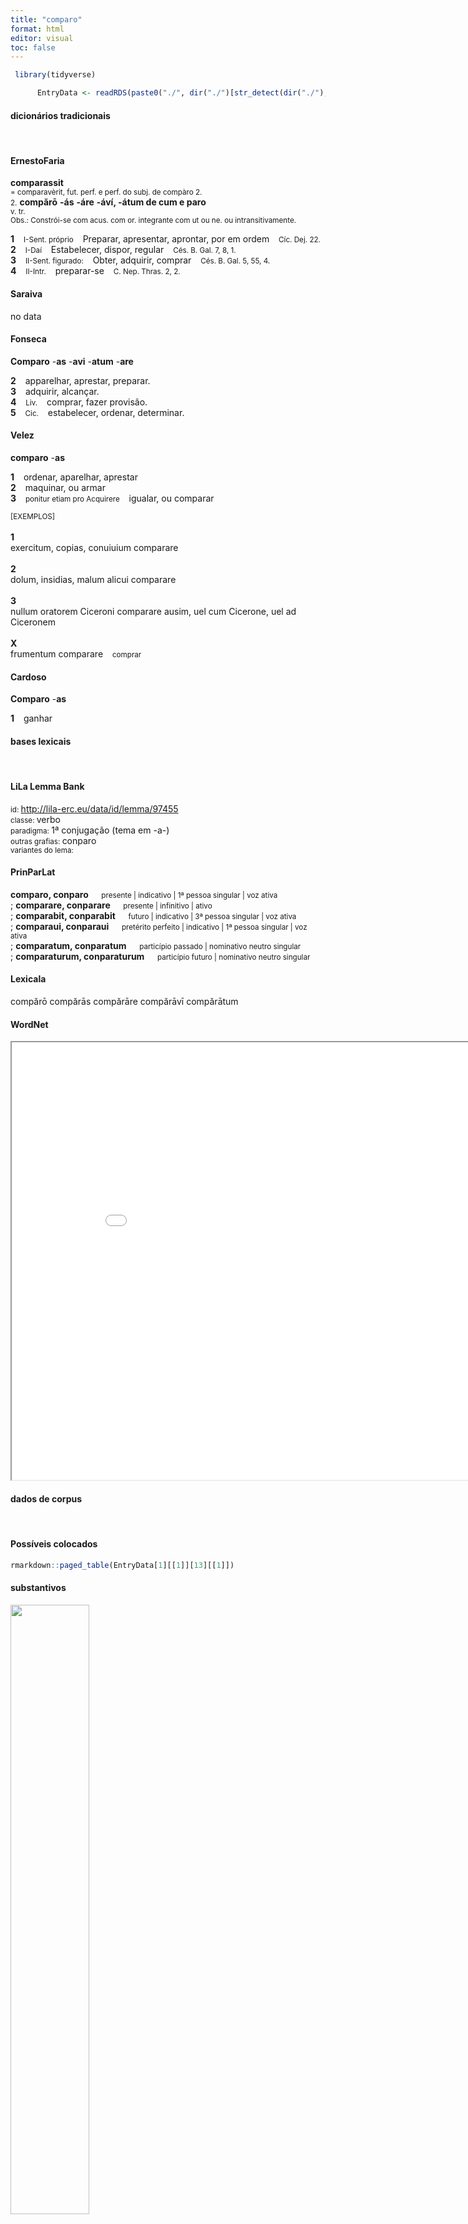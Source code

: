 ```yaml
---
title: "comparo"
format: html
editor: visual
toc: false
---
```



```r
 library(tidyverse) 

      EntryData <- readRDS(paste0("./", dir("./")[str_detect(dir("./"), "_xx99-111-109-112-97-114-111xx_.rds")]))

```


#### dicionários tradicionais

&emsp;




::: panel-tabset

#### ErnestoFaria

<b>comparassit</b> <br> <small>= comparavèrit, fut. perf. e perf. do subj. de compàro 2.</small> <br> <small></small> 
 <small>2.</small> <b>compărō</b> <b>-ás</b> <b>-áre</b> <b>-áví, -átum de cum e paro</b> <br> <small>v. tr.</small> <br> <small>Obs.: Constrói-se com acus. com or. integrante com ut ou ne. ou intransitivamente.</small>   <p> <b>1</b> &ensp; <small>I-Sent. próprio</small> &ensp; Preparar, apresentar, aprontar, por em ordem &ensp; <small>Cíc. Dej. 22.</small> <br> <b>2</b> &ensp; <small>I-Daí</small> &ensp; Estabelecer, dispor, regular &ensp; <small>Cés. B. Gal. 7, 8, 1.</small> <br> <b>3</b> &ensp; <small>II-Sent. figurado:</small> &ensp; Obter, adquirir, comprar &ensp; <small>Cés. B. Gal. 5, 55, 4.</small> <br> <b>4</b> &ensp; <small>II-Intr.</small> &ensp; preparar-se &ensp; <small>C. Nep. Thras. 2, 2.</small> </p>




#### Saraiva

no data




#### Fonseca

<b>Comparo</b> -<b>as</b> -<b>avi</b> -<b>atum</b> -<b>are</b>   <p> <b>2</b> &ensp; apparelhar, aprestar, preparar. <br> <b>3</b> &ensp; adquirir, alcançar. <br> <b>4</b> &ensp; <small>Liv.</small> &ensp; comprar, fazer provisão. <br> <b>5</b> &ensp; <small>Cic.</small> &ensp; estabelecer, ordenar, determinar. </p>




#### Velez

<b>comparo</b> -<b>as</b>   <p> <b>1</b> &ensp; ordenar, aparelhar, aprestar <br> <b>2</b> &ensp; maquinar, ou armar <br> <b>3</b> &ensp; <small>ponitur etiam pro Acquirere</small> &ensp; igualar, ou comparar </p>   <p><small>[EXEMPLOS]</small><br> <br><b>1</b><br>exercitum, copias, conuiuium comparare <br> <br><b>2</b><br>dolum, insidias, malum alicui comparare <br> <br><b>3</b><br>nullum oratorem Ciceroni comparare ausim, uel cum Cicerone, uel ad Ciceronem <br> <br><b>X</b><br>frumentum comparare &ensp; <small>comprar</small> </p>




#### Cardoso

<b>Comparo</b> -<b>as</b>   <p> <b>1</b> &ensp; ganhar </p>


:::



#### bases lexicais

&emsp;






::: panel-tabset

#### LiLa Lemma Bank

<small> id: </small> <a href=' http://lila-erc.eu/data/id/lemma/97455 ' target="_blank"> http://lila-erc.eu/data/id/lemma/97455 </a> <br>
<small> classe: </small> verbo    <br>
<small> paradigma: </small> 1ª conjugação (tema em -a-) <br>
<small> outras grafias: </small> conparo <br>
<small> variantes do lema: </small>  <br>





#### PrinParLat

<b> comparo, conparo </b>&emsp;<small> presente | indicativo | 1ª pessoa singular | voz ativa </small><br>
; <b> comparare, conparare </b>&emsp;<small> presente | infinitivo | ativo </small><br>
; <b> comparabit, conparabit </b>&emsp;<small> futuro | indicativo | 3ª pessoa singular | voz ativa </small><br>
; <b> comparaui, conparaui </b>&emsp;<small> pretérito perfeito | indicativo | 1ª pessoa singular | voz ativa </small><br>
; <b> comparatum, conparatum </b>&emsp;<small> particípio passado | nominativo neutro singular </small><br>
; <b> comparaturum, conparaturum </b>&emsp;<small> particípio futuro | nominativo neutro singular </small><br>





#### Lexicala

compărō 
 compărās 
 compărāre 
 compărāvī 
 compărātum




#### WordNet

<iframe width='900' height='700' src='Media/Tree__xx99-111-109-112-97-114-111xx__sem_type_lexemes_pt.html'>

</iframe>


:::



#### dados de corpus

&emsp;




::: panel-tabset

#### Possíveis colocados

```r

rmarkdown::paged_table(EntryData[1][[1]][13][[1]])

```


#### substantivos

![](./Media/wordcloud__xx99-111-109-112-97-114-111xx__BY_collocate_scoreSUBST.webp){width=50% fig-alt='This chart plots collocate by scoreSUBST, for the headword comparo here are all the values plotted: collocate: exercitus; scoreSUBST: 3. collocate: magnus; scoreSUBST: 0. collocate: sum; scoreSUBST: 0'}




#### adjetivos

![](./Media/wordcloud__xx99-111-109-112-97-114-111xx__BY_collocate_scoreADJ.webp){width=50% fig-alt='This chart plots collocate by scoreADJ, for the headword comparo here are all the values plotted: collocate: exercitus; scoreADJ: 0. collocate: magnus; scoreADJ: 2. collocate: sum; scoreADJ: 0'}




#### verbos

![](./Media/wordcloud__xx99-111-109-112-97-114-111xx__BY_collocate_scoreVERBO.webp){width=50% fig-alt='This chart plots collocate by scoreVERBO, for the headword comparo here are all the values plotted: collocate: exercitus; scoreVERBO: 0. collocate: magnus; scoreVERBO: 0. collocate: sum; scoreVERBO: 1'}




#### advérbios

![](./Media/wordcloud__xx99-111-109-112-97-114-111xx__BY_collocate_scoreADV.webp){width=50% fig-alt='This chart plots collocate by scoreADV, for the headword comparo here are all the values plotted: collocate: exercitus; scoreADV: 0. collocate: magnus; scoreADV: 0. collocate: sum; scoreADV: 0'}




#### preposições e conjunções

![](./Media/wordcloud__xx99-111-109-112-97-114-111xx__BY_collocate_scoreFUNC.webp){width=50% fig-alt='This chart plots collocate by scoreFUNC, for the headword comparo here are all the values plotted: collocate: exercitus; scoreFUNC: 0. collocate: magnus; scoreFUNC: 0. collocate: sum; scoreFUNC: 0'}


:::



::: panel-tabset

#### ExemplosTraduzidos

<p> postquam haec familia illi <b>conparata</b> est coepit conuiuas suos inquietare <br> <small> Sen.Ep.27.6 <br> Depois que este grupo de escravos foi preparado, começou a importunar seus convidados. <small> [JDD] </small> </small> </p>
; <p> itaque re frumentaria quam celerrime potuit <b>comparata</b> magnis itineribus ad Ariouistum contendit <br> <small> Caes.Gal.1.37.5 <br> E assim providenciada o mais rapidamente possível uma provisão de trigo, dirige-se a grandes marchas na direção de Ariovisto. <small> [JDD] </small> </small> </p>
; <p> adiungendus est Q. Hortensius qui cum Macedoniam obtineret adiutorem se Bruto ad <b>comparandum</b> exercitum fidissimum et constantissimum praebuit <br> <small> Cic.Phil.10.24.4 <br> Deve ser acrescentado Quinto Hortênsio, que, quando governava a Macedônia, se mostrou a Bruto o apoiador mais fiel e mais firme para peparar um exército. <small> [JDD] </small> </small> </p>





#### Frequência por autor

![](./Media/barchart__xx99-111-109-112-97-114-111xx__lemma_BY_author_Frequencies.webp){width=50% fig-alt='This charts plots the frequency of lemma by author_Frequencies. The Caesar subcorpus registers the highest normalized frequency, with the value of 4.15 and an absolute frequency of 11. The Phaedrus subcorpus follows, with a normalized frequency of 0 and an absolute frequency of 0. the subcorpus with the least normalized frequency is Horatius with the normalized value of 0 and an absolute freqeuncy of 0. here are all the values: subcorpus: Caesar ; normalized frequency: 11 ; absolute frequency: 4.15439232570436. subcorpus: Cicero ; normalized frequency: 36 ; absolute frequency: 2.24265530387979. subcorpus: Horatius ; normalized frequency: 0 ; absolute frequency: 0. subcorpus: Ovidius ; normalized frequency: 0 ; absolute frequency: 0. subcorpus: Phaedrus ; normalized frequency: 0 ; absolute frequency: 0. subcorpus: Sallustius ; normalized frequency: 3 ; absolute frequency: 2.78267322140803. subcorpus: Seneca ; normalized frequency: 5 ; absolute frequency: 0.933166607566115. subcorpus: Suetonius ; normalized frequency: 0 ; absolute frequency: 0. subcorpus: Tacitus ; normalized frequency: 0 ; absolute frequency: 0. subcorpus: Vergilius ; normalized frequency: 0 ; absolute frequency: 0. subcorpus: Hieronymus ; normalized frequency: 0 ; absolute frequency: 0'}




#### Frequência por gênero

![](./Media/barchart__xx99-111-109-112-97-114-111xx__lemma_BY_genre_Frequencies.webp){width=50% fig-alt='This charts plots the frequency of lemma by genre_Frequencies. The Prosa.histórica subcorpus registers the highest normalized frequency, with the value of 3.41 and an absolute frequency of 14. The Prosa.filosófica subcorpus follows, with a normalized frequency of 1.15 and an absolute frequency of 7. the subcorpus with the least normalized frequency is Poesia.lírica with the normalized value of 0 and an absolute freqeuncy of 0. here are all the values: subcorpus: Prosa.histórica ; normalized frequency: 14 ; absolute frequency: 3.40806738236082. subcorpus: Prosa.filosófica ; normalized frequency: 7 ; absolute frequency: 1.15319352234724. subcorpus: Prosa.oratória ; normalized frequency: 31 ; absolute frequency: 2.97639050243392. subcorpus: Prosa.epistolográfica ; normalized frequency: 3 ; absolute frequency: 0.794933623042476. subcorpus: Poesia.lírica ; normalized frequency: 0 ; absolute frequency: 0. subcorpus: Poesia.didática ; normalized frequency: 0 ; absolute frequency: 0. subcorpus: Poesia.trágica ; normalized frequency: 0 ; absolute frequency: 0. subcorpus: Poesia.épica ; normalized frequency: 0 ; absolute frequency: 0. subcorpus: Prosa.ficcional ; normalized frequency: 0 ; absolute frequency: 0'}




#### Frequência por século

![](./Media/barchart__xx99-111-109-112-97-114-111xx__lemma_BY_period_Frequencies.webp){width=50% fig-alt='This charts plots the frequency of lemma by period_Frequencies. The I.a.C. subcorpus registers the highest normalized frequency, with the value of 2.33 and an absolute frequency of 50. The I.a.C. subcorpus follows, with a normalized frequency of 2.33 and an absolute frequency of 50. the subcorpus with the least normalized frequency is II.d.C. with the normalized value of 0 and an absolute freqeuncy of 0. here are all the values: subcorpus: I.a.C. ; normalized frequency: 50 ; absolute frequency: 2.32720502676286. subcorpus: I.d.C. ; normalized frequency: 5 ; absolute frequency: 0.764876854826373. subcorpus: II.d.C. ; normalized frequency: 0 ; absolute frequency: 0. subcorpus: IV.d.C. ; normalized frequency: 0 ; absolute frequency: 0'}


:::

